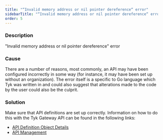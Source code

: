 ```yaml
---
title: "“Invalid memory address or nil pointer dereference“ error"
sidebarTitle: "“Invalid memory address or nil pointer dereference“ error"
order: 5
---
```


### Description

"Invalid memory address or nil pointer dereference" error

### Cause

There are a number of reasons, most commonly, an API may have been configured incorrectly in some way (for instance, it may have been set up without an organization). The error itself is a specific to Go language which Tyk was written in and could also suggest that alterations made to the code by the user could also be the culprit.

### Solution

Make sure that API definitions are set up correctly. Information on how to do this with the Tyk Gateway API can be found in the following links:

*   [API Definition Object Details](/5.6/tyk-gateway-api/api-definition-objects)
*   [API Management](/5.6/tyk-gateway-api)